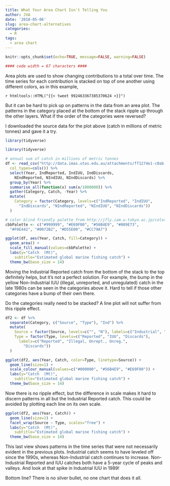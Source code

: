 ```yaml
---
title: What Your Area Chart Isn't Telling You
author: JVA
date: '2018-05-06'
slug: area-chart-alternatives
categories:
  - R
tags:
  - area chart
---
```


```r
knitr::opts_chunk$set(echo=TRUE, message=FALSE, warning=FALSE)

#### code width = 67 characters ####
```

Area plots are used to show changing contributions to a total over time.  The time series for each contribution is stacked on top of one another using different colors, as in this example,

`r htmltools::HTML("{{< tweet 992463367385370624 >}}")`

But it can be hard to pick up on patterns in the data from an area plot.  The patterns in the category placed at the bottom of the stack ripple up through the other layers.  What if the order of the categories were reversed?

I downloaded the source data for the plot above (catch in millions of metric tonnes) and gave it a try.

```r
library(tidyverse)
```

```r
library(tidyverse)
```

```r
# annual sum of catch in millions of metric tonnes
df <- read_csv("http://data.imas.utas.edu.au/attachments/ff1274e1-c0ab-411b-a8a2-5a12eb27f2c0/Index.csv", 
  col_types=cols()) %>%
  select(Year, IndReported, IndIUU, IndDiscards, 
    NIndReported, NIndIUU, NIndDiscards) %>%
  group_by(Year) %>%
  summarise_all(function(x) sum(x/1000000)) %>%
  gather(Category, Catch, -Year) %>%
  mutate(
    Category = factor(Category, levels=c("IndReported", "IndIUU",
      "IndDiscards", "NIndReported", "NIndIUU", "NIndDiscards"))
  )

# color blind friendly palette from http://jfly.iam.u-tokyo.ac.jp/color/#pallet
cbbPalette <- c("#999999", "#E69F00", "#56B4E9", "#009E73", 
  "#F0E442", "#0072B2", "#D55E00", "#CC79A7")

ggplot(df, aes(Year, Catch, fill=Category)) +
  geom_area() +
  scale_fill_manual(values=cbbPalette) +
  labs(y="Catch  (Mt)", 
    subtitle="Estimated global marine fishing catch") +
  theme_bw(base_size = 14)
```

Moving the Industrial Reported catch from the bottom of the stack to the top definitely helps, but it's not a perfect solution.  For example, the bump in the yellow Non-Industrial IUU (illegal, unreported, and unregulated) catch in the late 1980s can be seen in the categories above it.  Hard to tell if those other categories have a bump of their own there.

Do the categories really need to be stacked?  A line plot will not suffer from this ripple effect.

```r
df2 <- df %>%
  separate(Category, c("Source", "Type"), "Ind") %>%
  mutate(
    Source = factor(Source, levels=c("", "N"), labels=c("Industrial", "Non-Industrial")),
    Type = factor(Type, levels=c("Reported", "IUU", "Discards"), 
      labels=c("Reported", "Illegal, Unrept., Unreg.", 
        "Discards"))
  )

ggplot(df2, aes(Year, Catch, color=Type, linetype=Source)) +
  geom_line(size=1) + 
  scale_colour_manual(values=c("#000000", "#56B4E9", "#E69F00")) +
  labs(y="Catch  (Mt)", 
    subtitle="Estimated global marine fishing catch") +
  theme_bw(base_size = 14)
```

Now there is no ripple effect, but the difference in scale makes it hard to discern patterns in all but the Industrial Reported catch.  This could be avoided by plotting each line on its own scale.

```r
ggplot(df2, aes(Year, Catch)) +
  geom_line(size=1) + 
  facet_wrap(Source ~ Type, scales="free") +
  labs(y="Catch  (Mt)", 
    subtitle="Estimated global marine fishing catch") +
  theme_bw(base_size = 14)
```

This last view shows patterns in the time series that were not necessarily evident in the previous plots.  Industrial catch seems to have leveled off since the 1990s, whereas Non-Industrial catch continues to increase.  Non-Industrial Reported and IUU catches both have a 5-year cycle of peaks and valleys.  And look at that spike in Industrial IUU in 1989!

Bottom line?  There is no silver bullet, no one chart that does it all.  
